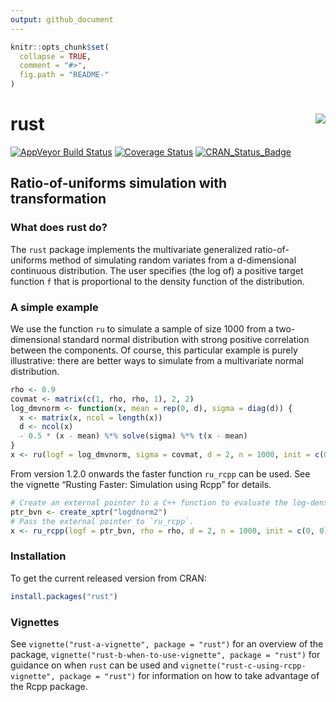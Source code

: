 ```yaml
---
output: github_document
---
```


<!-- README.md is generated from README.Rmd. Please edit that file -->

```r
knitr::opts_chunk$set(
  collapse = TRUE,
  comment = "#>",
  fig.path = "README-"
)
```

# rust <img src="tools/rust_logo.png" align="right" />

[![AppVeyor Build Status](https://ci.appveyor.com/api/projects/status/github/paulnorthrop/rust?branch=master&svg=true)](https://ci.appveyor.com/project/paulnorthrop/rust)
[![Coverage Status](https://codecov.io/github/paulnorthrop/rust/coverage.svg?branch=master)](https://codecov.io/github/paulnorthrop/rust?branch=master)
[![CRAN_Status_Badge](https://www.r-pkg.org/badges/version/rust)](https://cran.r-project.org/package=rust)

## Ratio-of-uniforms simulation with transformation

### What does rust do?

The `rust` package implements the multivariate generalized ratio-of-uniforms method of simulating random variates from a d-dimensional continuous distribution.  The user specifies (the log of) a positive target function `f` that is proportional to the density function of the distribution.  

### A simple example

We use the function `ru` to simulate a sample of size 1000 from a two-dimensional standard normal distribution with strong positive correlation between the components.  Of course, this particular example is purely illustrative: there are better ways to simulate from a multivariate normal distribution.

```r
rho <- 0.9
covmat <- matrix(c(1, rho, rho, 1), 2, 2)
log_dmvnorm <- function(x, mean = rep(0, d), sigma = diag(d)) {
  x <- matrix(x, ncol = length(x))
  d <- ncol(x)
  - 0.5 * (x - mean) %*% solve(sigma) %*% t(x - mean)
}
x <- ru(logf = log_dmvnorm, sigma = covmat, d = 2, n = 1000, init = c(0, 0))
```

From version 1.2.0 onwards the faster function `ru_rcpp` can be used.  See the vignette "Rusting Faster: Simulation using Rcpp" for details.

```r
# Create an external pointer to a C++ function to evaluate the log-density.
ptr_bvn <- create_xptr("logdnorm2")
# Pass the external pointer to `ru_rcpp`.
x <- ru_rcpp(logf = ptr_bvn, rho = rho, d = 2, n = 1000, init = c(0, 0))
```

### Installation

To get the current released version from CRAN:

```r
install.packages("rust")
```

### Vignettes

See `vignette("rust-a-vignette", package = "rust")` for an overview of the package,
`vignette("rust-b-when-to-use-vignette", package = "rust")` for guidance on when `rust` can be used and `vignette("rust-c-using-rcpp-vignette", package = "rust")` for information on how to take advantage of the Rcpp package.
